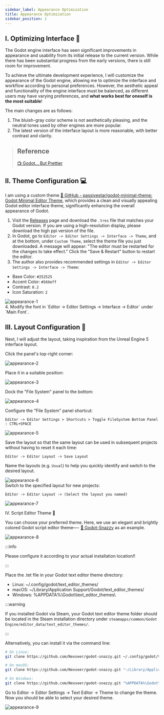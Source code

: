 ```yaml
---
sidebar_label: Appearance Optimization
title: Appearance Optimization
sidebar_position: 1
---
```


## I. Optimizing Interface 🎨

The Godot engine interface has seen significant improvements in appearance and usability from its initial release to the current version. While there has been substantial progress from the early versions, there is still room for improvement.

To achieve the ultimate development experience, I will customize the appearance of the Godot engine, allowing me to optimize the interface and workflow according to personal preferences. However, the aesthetic appeal and functionality of the engine interface must be balanced, as different users may have varying preferences, and <b>what works best for oneself is the most suitable</b>!

The main changes are as follows:

1. The bluish-gray color scheme is not aesthetically pleasing, and the neutral tones used by other engines are more popular.
2. The latest version of the interface layout is more reasonable, with better contrast and clarity.

> ## Reference
>
> [📺 Godot... But Prettier](https://www.youtube.com/watch?v=WmZq3UgOGKY)

## II. Theme Configuration 💻

I am using a custom theme [🔗 GitHub - passivestar/godot-minimal-theme: Godot Minimal Editor Theme](https://github.com/passivestar/godot-minimal-theme), which provides a clean and visually appealing Godot editor interface theme, significantly enhancing the overall appearance of Godot.

1. Visit the [Releases](https://github.com/passivestar/godot-minimal-theme/releases) page and download the `.tres` file that matches your Godot version. If you are using a high-resolution display, please download the high ppi version of the file.
2. In Godot, go to `Editor -> Editor Settings -> Interface -> Theme`, and at the bottom, under `Custom Theme`, select the theme file you just downloaded. A message will appear: "The editor must be restarted for the changes to take effect." Click the "Save & Restart" button to restart the editor.
3. The author also provides recommended settings in `Editor -> Editor Settings -> Interface -> Theme`:

- Base Color: `#252525`
- Accent Color: `#569eff`
- Contrast: `0.2`
- Icon Saturation: `2`

<img src="/godot/appearance/1.png" alt="appearance-1" />
<br/>
4. Modify the font in `Editor -> Editor Settings -> Interface -> Editor` under `Main Font`.

## III. Layout Configuration 📐

Next, I will adjust the layout, taking inspiration from the Unreal Engine 5 interface layout.

Click the panel's top-right corner:

<img src="/godot/appearance/2.png" alt="appearance-2" />

Place it in a suitable position:

<img src="/godot/appearance/3.png" alt="appearance-3" />

Dock the "File System" panel to the bottom:

<img src="/godot/appearance/4.png" alt="appearance-4" />

Configure the "File System" panel shortcut:

`Editor -> Editor Settings > Shortcuts > Toggle FileSystem Bottom Panel : CTRL+SPACE`

<img src="/godot/appearance/5.png" alt="appearance-5" />
<br />

Save the layout so that the same layout can be used in subsequent projects without having to reset it each time:

`Editor -> Editor Layout -> Save Layout`

Name the layouts (e.g. `Usual`) to help you quickly identify and switch to the desired layout.

<img src="/godot/appearance/6.png" alt="appearance-6" />
<br />
Switch to the specified layout for new projects:

`Editor -> Editor Layout -> (Select the layout you named)`

<img src="/godot/appearance/7.png" alt="appearance-7" />

IV. Script Editor Theme 🎨

You can choose your preferred theme. Here, we use an elegant and brightly colored Godot script editor theme—- [🎨 Godot-Snazzy](https://github.com/Nexseer/godot-snazzy) as an example.

<img src="/godot/appearance/8.png" alt="appearance-8" />

<br />

:::info

Please configure it according to your actual installation location!!

:::


Place the .tet file in your Godot text editor theme directory:

- Linux: ~/.config/godot/text_editor_themes/
- macOS: ~/Library/Application Support/Godot/text_editor_themes/
- Windows: %APPDATA%\Godot\text_editor_themes\

:::warning

If you installed Godot via Steam, your Godot text editor theme folder
should be located in the Steam installation directory under `steamapps/common/Godot Engine/editor_data/text_editor_themes/`.

:::

Alternatively, you can install it via the command line:

```bash
# On Linux:
git clone https://github.com/Nexseer/godot-snazzy.git ~/.config/godot/text_editor_themes

# On macOS:
git clone https://github.com/Nexseer/godot-snazzy.git "~/Library/Application Support/Godot/text_editor_themes"

# On Windows:
git clone https://github.com/Nexseer/godot-snazzy.git "%APPDATA%\Godot\text_editor_themes"
```

Go to Editor -> Editor Settings -> Text Editor -> Theme to change the theme.
Now you should be able to select your desired theme.

<img src="/godot/appearance/9.png" alt="appearance-9" />
